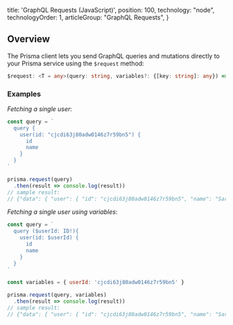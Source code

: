 
  title: 'GraphQL Requests (JavaScript)',
  position: 100,
  technology: "node",
  technologyOrder: 1,
  articleGroup: "GraphQL Requests",
}

## Overview

The Prisma client lets you send GraphQL queries and mutations directly to your Prisma service using the `$request` method:

```ts
$request: <T = any>(query: string, variables?: {[key: string]: any}) => Promise<T>;
```

### Examples

_Fetching a single user_:

```js
const query = `
  query {
    user(id: "cjcdi63j80adw0146z7r59bn5") {
      id
      name
    }
  }
`

prisma.request(query)
  .then(result => console.log(result))
// sample result:
// {"data": { "user": { "id": "cjcdi63j80adw0146z7r59bn5", "name": "Sarah" } } }
```


_Fetching a single user using variables_:

```js
const query = `
  query ($userId: ID!){
    user(id: $userId) {
      id
      name
    }
  }
`

const variables = { userId: 'cjcdi63j80adw0146z7r59bn5' }

prisma.request(query, variables)
  .then(result => console.log(result))
// sample result:
// {"data": { "user": { "id": "cjcdi63j80adw0146z7r59bn5", "name": "Sarah" } } }
```
